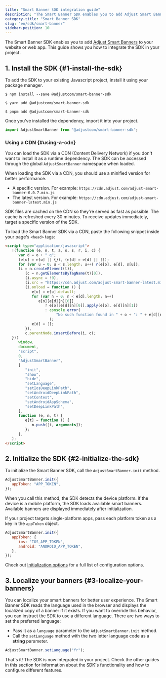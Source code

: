 ```yaml
---
title: "Smart Banner SDK integration guide"
description: "The Smart Banner SDK enables you to add Adjust Smart Banners to your website or web app."
category-title: "Smart Banner SDK"
slug: "en/sdk/smart-banner"
sidebar-position: 10
---
```


The Smart Banner SDK enables you to add [Adjust Smart Banners](https://www.adjust.com/glossary/smart-banners/) to your website or web app. This guide shows you how to integrate the SDK in your project.

## 1. Install the SDK {#1-install-the-sdk}

To add the SDK to your existing Javascript project, install it using your package manager.

<Tabs>
<Tab title="npm">

```console
$ npm install --save @adjustcom/smart-banner-sdk
```

</Tab>
<Tab title="Yarn">

```console
$ yarn add @adjustcom/smart-banner-sdk
```

</Tab>
<Tab title="pnpm">

```console
$ pnpm add @adjustcom/smart-banner-sdk
```

</Tab>
</Tabs>

Once you've installed the dependency, import it into your project.

```js
import AdjustSmartBanner from "@adjustcom/smart-banner-sdk";
```

### Using a CDN {#using-a-cdn}

You can load the SDK via a CDN (Content Delivery Network) if you don't want to install it as a runtime dependency. The SDK can be accessed through the global `AdjustSmartBanner` namespace when loaded.

When loading the SDK via a CDN, you should use a minified version for better performance.

-  A specific version. For example: `https://cdn.adjust.com/adjust-smart-banner-0.0.7.min.js`
-  The latest version. For example: `https://cdn.adjust.com/adjust-smart-banner-latest.min.js`

SDK files are cached on the CDN so they're served as fast as possible. The cache is refreshed every 30 minutes. To receive updates immediately, target a specific version of the SDK.

To load the Smart Banner SDK via a CDN, paste the following snippet inside your page's `<head>` tags:

```html
<script type="application/javascript">
   !(function (e, n, t, a, o, s, r, i, c) {
      var d = o + "_q";
      (e[o] = e[o] || {}), (e[d] = e[d] || []);
      for (var u = 0; u < s.length; u++) r(e[o], e[d], s[u]);
      (i = n.createElement(t)),
         (c = n.getElementsByTagName(t)[0]),
         (i.async = !0),
         (i.src = "https://cdn.adjust.com/adjust-smart-banner-latest.min.js"),
         (i.onload = function () {
            e[o] = e[o].default;
            for (var n = 0; n < e[d].length; n++)
               e[o][e[d][n][0]]
                  ? e[o][e[d][n][0]].apply(e[o], e[d][n][1])
                  : console.error(
                       "No such function found in " + o + ": " + e[d][n][0],
                    );
            e[d] = [];
         }),
         c.parentNode.insertBefore(i, c);
   })(
      window,
      document,
      "script",
      0,
      "AdjustSmartBanner",
      [
         "init",
         "show",
         "hide",
         "setLanguage",
         "setIosDeepLinkPath",
         "setAndroidDeepLinkPath",
         "setContext",
         "setAndroidAppSchema",
         "setDeepLinkPath",
      ],
      function (e, n, t) {
         e[t] = function () {
            n.push([t, arguments]);
         };
      },
   );
</script>
```

## 2. Initialize the SDK {#2-initialize-the-sdk}

To initialize the Smart Banner SDK, call the `AdjustSmartBanner.init` method.

```js
AdjustSmartBanner.init({
   appToken: "APP_TOKEN",
});
```

When you call this method, the SDK detects the device platform. If the device is a mobile platform, the SDK loads available smart banners. Available banners are displayed immediately after initialization.

If your project targets single-platform apps, pass each platform token as a key in the `appToken` object.

```js
AdjustSmartBanner.init({
   appToken: {
      ios: "IOS_APP_TOKEN",
      android: "ANDROID_APP_TOKEN",
   },
});
```

<Callout type="note">

Check out [Initialization options](/en/sdk/smart-banner/init-options) for a full list of configuration options.

</Callout>

## 3. Localize your banners {#3-localize-your-banners}

You can localize your smart banners for better user experience. The Smart Banner SDK reads the language used in the browser and displays the localized copy of a banner if it exists. If you want to override this behavior, you can instruct the SDK to use a different language. There are two ways to set the preferred language:

-  Pass it as a `language` parameter to the `AdjustSmartBanner.init` method.
-  Call the `setLanguage` method with the two letter language code as a **string** parameter.

```js
AdjustSmartBanner.setLanguage("fr");
```

That's it! The SDK is now integrated in your project. Check the other guides in this section for information about the SDK's functionality and how to configure different features.
